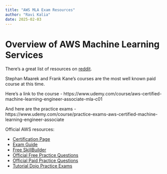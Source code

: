 ```yaml
---
title: "AWS MLA Exam Resources"
author: "Ravi Kalia"
date: 2025-02-03
---
```



# Overview of AWS Machine Learning Services

There's a great list of resources on [reddit](https://www.reddit.com/r/AWSCertifications/comments/1fn0hrw/aws_certified_machine_learning_engineer_associate/).

Stephan Maarek and Frank Kane's courses are the most well known paid course at this time.

Here's a link to the course - https://www.udemy.com/course/aws-certified-machine-learning-engineer-associate-mla-c01

And here are the practice exams - https://www.udemy.com/course/practice-exams-aws-certified-machine-learning-engineer-associate


Official AWS resources:

* [Certification Page](https://aws.amazon.com/certification/certified-machine-learning-engineer-associate/)
* [Exam Guide](https://d1.awsstatic.com/training-and-certification/docs-machine-learning-engineer-associate/AWS-Certified-Machine-Learning-Engineer-Associate_Exam-Guide.pdf)
* [Free SkillBuilder](https://explore.skillbuilder.aws/learn/learning-plans/2191/standard-exam-prep-plan-aws-certified-machine-learning-associate-mla-c01)
* [Official Free Practice Questions](https://explore.skillbuilder.aws/learn/courses/19688/exam-prep-official-practice-question-set-aws-certified-machine-learning-engineer-associate-mla-c01-english)
* [Official Paid Practice Questions](https://explore.skillbuilder.aws/learn/courses/19742/exam-prep-official-pretest-aws-certified-machine-learning-engineer-associate-mla-c01-english)
* [Tutorial Dojo Practice Exams](https://portal.tutorialsdojo.com/courses/aws-certified-machine-learning-engineer-associate-practice-exams-mla-c01-2025/)
